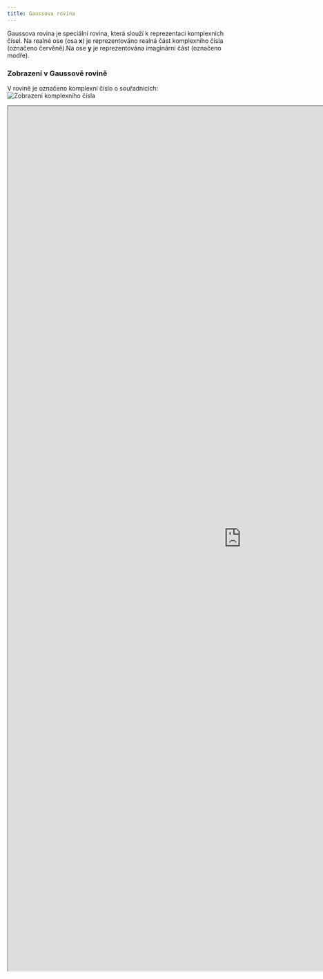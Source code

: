 ```yaml
---
title: Gaussova rovina
---
```


Gaussova rovina je speciální rovina, která slouží k reprezentaci komplexních čísel.
Na realné ose (osa **x**) je reprezentováno realná část komplexního čísla (označeno červěně).Na ose **y** je reprezentována imaginární část (označeno modře).
<Latex formula="\red a + \blue b \blue i" />



### Zobrazení v Gaussově rovině
V rovině je označeno komplexní číslo o souřadnicích:
<Latex formula="z_1 = [ \red 2; \blue 2i]" />
<Image src={Image1} alt="Zobrazení komplexního čísla" />
<iframe src="https://www.geogebra.org/calculator/teh5hrm4" width="1080" height="2000" />
### Absolutní hodnota komplexního čísla
Absolutní hodnota komplexního čísla se definuje jako vzdálenost čísla (bodu z) od počátku (od 0) v Gaussově rovině.
Její výpočet je odvozen z Pythagorovy věty, protože body A, a z1 je pravoúhlým trojúhelníkem.
<Latex formula="|z| = \sqrt[]{a^2 + b^2}" />
V praxi nám poskytuje "velikost" čísla bez ohledu na jeho reálnou nebo imaginární část.
Je to velmi užitečný koncept k práci s komplexními čísly.